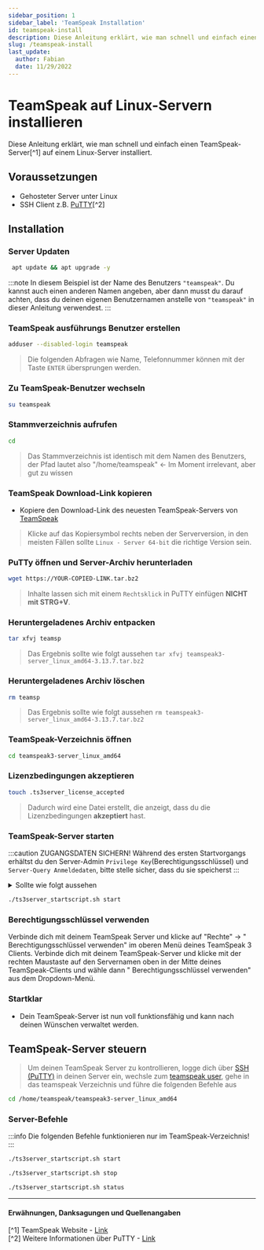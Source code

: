 ```yaml
---
sidebar_position: 1
sidebar_label: 'TeamSpeak Installation'
id: teamspeak-install
description: Diese Anleitung erklärt, wie man schnell und einfach einen TeamSpeak-Server auf einem Linux-Server installiert.
slug: /teamspeak-install
last_update:
  author: Fabian
  date: 11/29/2022
---
```



# TeamSpeak auf Linux-Servern installieren

Diese Anleitung erklärt, wie man schnell und einfach einen TeamSpeak-Server[^1] auf einem Linux-Server installiert.

## Voraussetzungen

* Gehosteter Server unter Linux
* SSH Client z.B. [PuTTY](https://www.chiark.greenend.org.uk/~sgtatham/putty/latest.html)[^2]


##### <PuTTYConnectionGuide></PuTTYConnectionGuide>

## Installation

### Server Updaten

   ```bash
    apt update && apt upgrade -y
  ```

:::note
In diesem Beispiel ist der Name des Benutzers `"teamspeak"`. Du kannst auch einen anderen Namen angeben, aber dann musst du darauf achten, dass du deinen eigenen Benutzernamen anstelle von `"teamspeak"` in dieser Anleitung verwendest.
:::

### TeamSpeak ausführungs Benutzer erstellen

  ```bash
  adduser --disabled-login teamspeak
  ```

  >Die folgenden Abfragen wie Name, Telefonnummer können mit der Taste `ENTER` übersprungen werden.

### Zu TeamSpeak-Benutzer wechseln

  ```bash
  su teamspeak
  ```

### Stammverzeichnis aufrufen

  ```bash
  cd
  ```

  >Das Stammverzeichnis ist identisch mit dem Namen des Benutzers, der Pfad lautet also "/home/teamspeak" <- Im Moment irrelevant, aber gut zu wissen

### TeamSpeak Download-Link kopieren

* Kopiere den Download-Link des neuesten TeamSpeak-Servers von [TeamSpeak](https://www.teamspeak.com/en/downloads/#server)

>Klicke auf das Kopiersymbol rechts neben der Serverversion, in den meisten Fällen sollte `Linux - Server 64-bit` die richtige Version sein.

### PuTTy öffnen und Server-Archiv herunterladen

  ```bash
  wget https://YOUR-COPIED-LINK.tar.bz2
  ```

  >Inhalte lassen sich mit einem `Rechtsklick` in PuTTY einfügen **NICHT mit STRG+V**.

### Heruntergeladenes Archiv entpacken

  ```bash title="Verwende die [TAB]-Taste, um den Befehl automatisch zu vervollständigen."
  tar xfvj teamsp
  ```

  >Das Ergebnis sollte wie folgt aussehen `tar xfvj teamspeak3-server_linux_amd64-3.13.7.tar.bz2`

### Heruntergeladenes Archiv löschen

  ```bash title="Verwende die [TAB]-Taste, um den Befehl automatisch zu vervollständigen."
  rm teamsp
  ```

  >Das Ergebnis sollte wie folgt aussehen `rm teamspeak3-server_linux_amd64-3.13.7.tar.bz2`

### TeamSpeak-Verzeichnis öffnen

  ```bash
  cd teamspeak3-server_linux_amd64
  ```

### Lizenzbedingungen akzeptieren

  ```bash
  touch .ts3server_license_accepted
  ```

  >Dadurch wird eine Datei erstellt, die anzeigt, dass du die Lizenzbedingungen **akzeptiert** hast.

### TeamSpeak-Server starten

:::caution ZUGANGSDATEN SICHERN!
Während des ersten Startvorgangs erhältst du den Server-Admin `Privilege Key`(Berechtigungsschlüssel) und `Server-Query Anmeldedaten`, bitte stelle sicher, dass du sie speicherst
:::

<details>
<summary>Sollte wie folgt aussehen</summary>
<img src={ImageUrl} height="400" width="450" alt="Example banner" />
</details>

  ```bash
  ./ts3server_startscript.sh start
  ```

### Berechtigungsschlüssel verwenden

<Tabs>
  <TabItem value="teamspeak3" label="Teamspeak3 Client" default>
    Verbinde dich mit deinem TeamSpeak Server und klicke auf "Rechte" -> " Berechtigungsschlüssel verwenden" im oberen Menü deines TeamSpeak 3 Clients.
  </TabItem>
  <TabItem value="new-teamspeak" label="All New TeamSpeak (Ts5)">
    Verbinde dich mit deinem TeamSpeak-Server und klicke mit der rechten Maustaste auf den Servernamen oben in der Mitte deines TeamSpeak-Clients und wähle dann " Berechtigungsschlüssel verwenden" aus dem Dropdown-Menü.
  </TabItem>
</Tabs>

### Startklar

* Dein TeamSpeak-Server ist nun voll funktionsfähig und kann nach deinen Wünschen verwaltet werden.
  
## TeamSpeak-Server steuern

>Um deinen TeamSpeak Server zu kontrollieren, logge dich über [SSH (PuTTY)](#puttyconnectionguideputtyconnectionguide) in deinen Server ein, wechsle zum [teamspeak user](#zu-teamspeak-benutzer-wechseln), gehe in das teamspeak Verzeichnis und führe die folgenden Befehle aus

```bash title="Aufrufen des TeamSpeak-Verzeichnisses"
cd /home/teamspeak/teamspeak3-server_linux_amd64
```

### Server-Befehle

:::info
Die folgenden Befehle funktionieren nur im TeamSpeak-Verzeichnis!
:::

<Tabs>
  <TabItem value="start" label="Start" default>

  ```bash title="TeamSpeak-Server starten"
  ./ts3server_startscript.sh start
  ```

  </TabItem>
  <TabItem value="stop" label="Stop">

  ```bash title="TeamSpeak-Server stoppen"
  ./ts3server_startscript.sh stop
  ```

  </TabItem>
  <TabItem value="status" label="Status">

  ```bash title="Aktuellen TeamSpeak-Server-Status anzeigen"
  ./ts3server_startscript.sh status
  ```

  </TabItem>
</Tabs>

---

#### Erwähnungen, Danksagungen und Quellenangaben

[^1] TeamSpeak Website - [Link](https://www.teamspeak.com)<br/>
[^2] Weitere Informationen über PuTTY - [Link](https://wikipedia.org/wiki/PuTTY)
